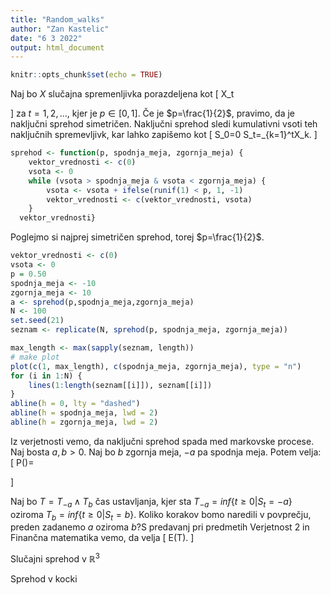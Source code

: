 ```yaml
---
title: "Random_walks"
author: "Zan Kastelic"
date: "6 3 2022"
output: html_document
---
```


```r
knitr::opts_chunk$set(echo = TRUE)
```

Naj bo $X$ slučajna spremenljivka porazdeljena kot
\[
X_t \sim \begin{pmatrix}
-1 & 1 \\
1-p & p
\end{pmatrix} 
\]
za $t=1,2, \ldots$, kjer je $p \in [0,1]$. Če je $p=\frac{1}{2}$, pravimo, 
da je naključni sprehod simetričen. Naključni sprehod sledi kumulativni vsoti
teh naključnih spremevljivk, kar lahko zapišemo kot 
\[
S_0=0 \quad S_t=\sum_{k=1}^tX_k.
\]
```r
sprehod <- function(p, spodnja_meja, zgornja_meja) {
    vektor_vrednosti <- c(0)
    vsota <- 0
    while (vsota > spodnja_meja & vsota < zgornja_meja) {
        vsota <- vsota + ifelse(runif(1) < p, 1, -1)
        vektor_vrednosti <- c(vektor_vrednosti, vsota)
    }
  vektor_vrednosti}
```
Poglejmo si najprej simetričen sprehod, torej $p=\frac{1}{2}$. 

```r
vektor_vrednosti <- c(0)
vsota <- 0
p = 0.50
spodnja_meja <- -10
zgornja_meja <- 10
a <- sprehod(p,spodnja_meja,zgornja_meja)
N <- 100
set.seed(21)
seznam <- replicate(N, sprehod(p, spodnja_meja, zgornja_meja))

max_length <- max(sapply(seznam, length))
# make plot
plot(c(1, max_length), c(spodnja_meja, zgornja_meja), type = "n")
for (i in 1:N) {
    lines(1:length(seznam[[i]]), seznam[[i]])
}
abline(h = 0, lty = "dashed")
abline(h = spodnja_meja, lwd = 2)
abline(h = zgornja_meja, lwd = 2)
```

Iz verjetnosti vemo, da naključni sprehod spada med markovske procese. Naj bosta 
$a,b > 0$. Naj bo $b$ zgornja meja, $-a$ pa spodnja meja. Potem velja: 
\[
P(\text{da prej zadanemo $b$ kot $-a$ })=\begin{cases}
      \frac{a}{a+b} & \text{če je } p=\frac{1}{2}, \\
      \frac{1-(\frac{q}{p})^a}{1-(\frac{q}{p})^{a+b}} & \text{če je } p \neq \frac{1}{2}.
    \end{cases}       
\]

Naj bo $T = T_{-a} \wedge T_b$ čas ustavljanja, kjer sta $T_{-a}=inf\{t \geq 0 | S_t = -a \}$ oziroma $T_b=inf\{t \geq 0 | S_t = b \}$. Koliko korakov bomo naredili v povprečju, preden zadanemo $a$ oziroma $b$?S predavanj pri predmetih Verjetnost 2 in Finančna matematika vemo, da velja 
\[
E(T).
\]

Slučajni sprehod v $\mathbb{R}^3$


Sprehod v kocki 





